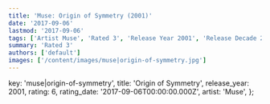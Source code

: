 ```yaml
---
title: 'Muse: Origin of Symmetry (2001)'
date: '2017-09-06'
lastmod: '2017-09-06'
tags: ['Artist Muse', 'Rated 3', 'Release Year 2001', 'Release Decade 2000']
summary: 'Rated 3'
authors: ['default']
images: ['/content/images/muse|origin-of-symmetry.jpg']
---
```


  key: 'muse|origin-of-symmetry',
  title: 'Origin of Symmetry',
  release_year: 2001,
  rating: 6,
  rating_date: '2017-09-06T00:00:00.000Z',
  artist: 'Muse',
};

<MusicRating data={data} />
